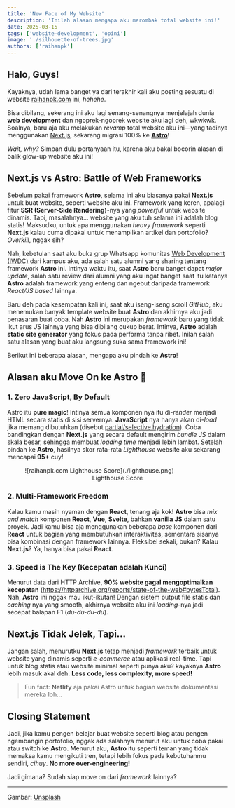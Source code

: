 ```yaml
---
title: 'New Face of My Website'
description: 'Inilah alasan mengapa aku merombak total website ini!'
date: 2025-03-15
tags: ['website-development', 'opini']
image: './silhouette-of-trees.jpg'
authors: ['raihanpk']
---
```


## Halo, Guys!

Kayaknya, udah lama banget ya dari terakhir kali aku posting sesuatu di website [raihanpk.com](https://raihanpk.com) ini, *hehehe*.

Bisa dibilang, sekerang ini aku lagi senang-senangnya menjelajah dunia **web development** dan ngoprek-ngoprek website aku lagi deh, wkwkwk. Soalnya, baru aja aku melakukan *revamp* total website aku ini—yang tadinya menggunakan [Next.js](https://nextjs.org), sekarang migrasi 100% ke [**Astro**](https://astro.build)! 

*Wait, why?* Simpan dulu pertanyaan itu, karena aku bakal bocorin alasan di balik glow-up website aku ini!


## Next.js vs Astro: Battle of Web Frameworks

Sebelum pakai framework **Astro**, selama ini aku biasanya pakai **Next.js** untuk buat website, seperti website aku ini. 
Framework yang keren, apalagi fitur **SSR (Server-Side Rendering)**-nya yang *powerful* untuk website dinamis. 
Tapi, masalahnya… website yang aku tuh selama ini adalah blog statis! Maksudku, untuk apa menggunakan *heavy framework* seperti **Next.js** kalau cuma dipakai untuk menampilkan artikel dan portofolio? *Overkill*, nggak sih?

Nah, kebetulan saat aku buka grup Whatsapp komunitas [Web Development (IWDC)](https://instagram.com/iwdc_ipb) dari kampus aku, ada salah satu alumni yang sharing tentang framework **Astro** ini. 
Intinya waktu itu, saat **Astro** baru banget dapat *major update*, salah satu review dari alumni yang aku ingat banget saat itu katanya **Astro** adalah framework yang enteng dan ngebut daripada framework *React/JS based* lainnya. 

Baru deh pada kesempatan kali ini, saat aku iseng-iseng scroll *GitHub*, aku menemukan banyak template website buat **Astro** dan akhirnya aku jadi penasaran buat coba. 
Nah **Astro** ini merupakan *framework* baru yang tidak ikut arus *JS* lainnya yang bisa dibilang cukup berat. 
Intinya, **Astro** adalah **static site generator** yang fokus pada performa tanpa ribet. Inilah salah satu alasan yang buat aku langsung suka sama framework ini!

Berikut ini beberapa alasan, mengapa aku pindah ke **Astro**!

## Alasan aku Move On ke Astro 🚀

### 1. Zero JavaScript, By Default

Astro itu **pure magic**! Intinya semua komponen nya itu di-*render* menjadi HTML secara statis di sisi servernya. 
**JavaScript** nya hanya akan di-*load* jika memang dibutuhkan (disebut [partial/selective hydration](https://docs.astro.build/en/concepts/islands)). 
Coba bandingkan dengan **Next.js** yang secara default mengirim *bundle JS* dalam skala besar, sehingga membuat *loading time* menjadi lebih lambat. 
Setelah pindah ke **Astro**, hasilnya skor rata-rata *Lighthouse* website aku sekarang mencapai **95+** cuy!

<figure>
![raihanpk.com Lighthouse Score](./lighthouse.png)
<figcaption><center>Lighthouse Score</center></figcaption>
</figure>

### 2. Multi-Framework Freedom

Kalau kamu masih nyaman dengan **React**, tenang aja kok! **Astro** bisa *mix and match* komponen **React**, **Vue**, **Svelte**, bahkan **vanilla JS** dalam satu proyek. 
Jadi kamu bisa aja menggunakan beberapa *base* komponen dari **React** untuk bagian yang membutuhkan interaktivitas, sementara sisanya bisa kombinasi dengan framework lainnya. 
Fleksibel sekali, bukan? Kalau **Next.js**? Ya, hanya bisa pakai **React**.

### 3. Speed is The Key (Kecepatan adalah Kunci)

Menurut data dari HTTP Archive, **90% website gagal mengoptimalkan kecepatan** (https://httparchive.org/reports/state-of-the-web#bytesTotal). 
Nah, **Astro** ini nggak mau ikut-ikutan! Dengan sistem output file statis dan *caching* nya yang smooth, akhirnya website aku ini *loading*-nya jadi secepat balapan F1 (_du-du-du-du_).

## Next.js Tidak Jelek, Tapi…

Jangan salah, menurutku **Next.js** tetap menjadi *framework* terbaik untuk website yang dinamis seperti *e-commerce* atau aplikasi real-time. 
Tapi untuk blog statis atau website minimal seperti punya aku? kayaknya **Astro** lebih masuk akal deh. **Less code, less complexity, more speed!**

> Fun fact: **Netlify** aja pakai Astro untuk bagian website dokumentasi mereka loh...

## Closing Statement

Jadi, jika kamu pengen belajar buat website seperti blog atau pengen ngembangin portofolio, nggak ada salahnya menurut aku untuk coba pakai atau switch ke **Astro**. 
Menurut aku, **Astro** itu seperti teman yang tidak memaksa kamu mengikuti tren, tetapi lebih fokus pada kebutuhanmu sendiri, *cihuy*.
**No more over-engineering!** 

Jadi gimana? Sudah siap move on dari *framework* lainnya?

---

Gambar: [Unsplash](https://unsplash.com/photos/silhouette-of-trees-CqVFAFG7nFU)
